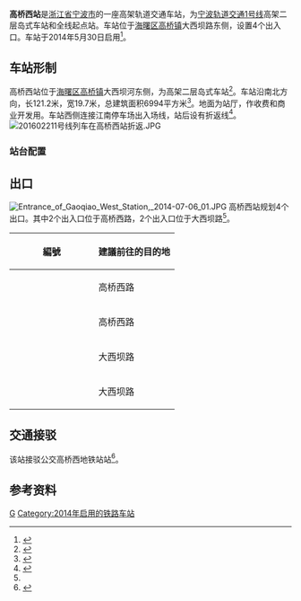 {{Infobox station
| name = 高桥西站
| eng_name = Gaoqiao West Station
| linecolour = {{NingboRT color|1|s}}
| symbol_location = 
| symbol = 
| type = [[地铁站|地铁站]]
| image = Gaoqiao West Station platform 02, 2014-05-10.JPG
| alt = 
| caption = 高桥西站站台，摄于2014年
| address = [[高桥镇_(宁波市)|高桥镇]]大西坝路
| borough = [[浙江省|浙江省]][[宁波市|宁波市]][[海曙区|海曙区]]
| country = {{CHN}}
| coordinates = {{coord|format=dms|display=inline,title|Region:CN_Railway_Station}}
| owned = [[宁波市轨道交通集团有限公司|宁波市轨道交通集团]]
| operator = 宁波市轨道交通集团运营分公司
| train_operators = 
| line = {{NingboRT Sign|1|full}}
| distance = 
| platform = 1个[[岛式站台|岛式站台]]
| tracks = 2条
| bus_routes = <!--公交线路-->
| bus_stands = <!--公交站数量-->
| connections = <!--换乘交通-->
| structure = 高架车站
| hall = 高架站厅
| Interchange = 
| elevator = 2部
| exits = 4个
| disabled = <!--无障碍设施-->
| depth = <!--车站埋深-->
| levels = 2层
| architect = 
| architectural_style = 
| colour = {{colorbox|#FFFFFD|border=black}} 白色
| status = 在用
| built = 
| opened = {{NingboRT Dater|year|month|day|line=1}}
| closed = 
| former = 
| passengers = 
| pass_year = 
| pass_rank = 
| station_hours = 06:02-23:06
| hours = {{NingboRT Station Time|1|霞高|0:00|高霞|0:00}}
| first = {{NingboRT Time|1|高霞|F|0:00}}
| last = {{NingboRT Time|1|高霞|L|0:00}}
| adjacent = {{s-rail-start}}
{{s-rail|title=NingboRT}}
{{s-line new|system=NingboRT|line=1|previous=石路头|next=高桥|type=W|note={{NingboRT Dater|西延规划中|line=1|type=W}}}}
{{s-end}}
| route_map = {{bs-map|inline=1|legend=0
|top={{pad|46px}}{{opacity|0.5|预留延伸往[[石路头站|石路头站]]}}
|map=
\uexSTRf\uexSTRg
\uexSTRc2\uexSTR3\uexSTR2\uexSTRc3
\uexSTR+1\uexSTRc4\uexSTRc1\uexSTR+4
{{nowrap|往[[江南停车场|江南]]}}! !STRq\uxmKRZo\STRq\STR+r\uexSTR
[[江南停车场|停车场]]! !STRq\uxmKRZo\STR+r\STR\uexSTR
\uENDExa\STR\STR\uENDExa
\uSTR2\KRWgl+l!~uSTRc3\KRWgr+r!~uSTRc2\uSTR3
\uSTRc1\STR!~uSTR+4\STR!~uSTR+1\uSTRc4
\uSTR+BSl\uSTR+BSr
\uSTR+BSl\uSTR+BSr
\uSTRf\uSTRg
|bottom={{pad|46px}}往[[高桥站_(宁波市)|高桥站]]
}}
}}
'''高桥西站'''是[[浙江省|浙江省]][[宁波市|宁波市]]的一座高架轨道交通车站，为[[宁波轨道交通|宁波轨道交通]][[宁波轨道交通1号线|1号线]]高架二层岛式车站和全线起点站。车站位于[[海曙区|海曙区]][[高桥镇_(宁波市)|高桥镇]]大西坝路东侧，设置4个出入口。车站于2014年5月30日启用<ref>{{cite web|url=http://nbbang.cnnb.com.cn/cms/html/ldgc/2010/0903/1296.html|title=详解宁波轨道交通1号线一期站点|publisher=东南商报|date=2010-09-03|accessdate=2012-09-28|deadurl=yes|archiveurl=https://web.archive.org/web/20140412162756/http://nbbang.cnnb.com.cn/cms/html/ldgc/2010/0903/1296.html|archivedate=2014-04-12}}</ref>。

== 车站形制 ==
高桥西站位于[[海曙区|海曙区]][[高桥镇_(宁波市)|高桥镇]]大西坝河东侧，为高架二层岛式车站<ref>{{cite article|title=宁波市轨道交通1号线一期工程调整补充环境影响报告书（简本）|publisher=中铁第四勘察设计院集团有限公司|date=2011-07}}</ref>。车站沿南北方向，长121.2米，宽19.7米，总建筑面积6994平方米<ref name=":0">{{Cite web|title=高桥西站综合资讯图|url=http://www.nbmetro.com/line_ajax.php?1/1|accessdate=2019-06-29|author=|date=|format=|publisher=宁波市轨道交通集团有限公司|language=|archive-date=2020-03-12|archive-url=https://web.archive.org/web/20200312073903/http://www.nbmetro.com/line_ajax.php?1%2F1|dead-url=no}}</ref>。地面为站厅，作收费和商业开发用。车站西侧连接江南停车场出入场线，站后设有折返线<ref>{{cite article|title=甬发改审批函〔2010〕284号：关于同意调整宁波市轨道交通1号线一期工程高桥站至石路头停车场一站两区间及天童庄车辆段、石路头停车场初步设计的复函|publisher=宁波市发展和改革委员会办公室|date=2010-12-14}}</ref>。
[[File:201602211号线列车在高桥西站折返.JPG|thumb]]

=== 站台配置 ===
{{RenderStations|system=NingboRT|
{{RailStStart|西}}
{{RailStLine|1|1|{{NingboRT Sign|1}} 终点站下客站台}}
{{RailStPlatform|岛}}
{{RailStLine|2|2|dir=r|{{NingboRT Sign|1}} $$高桥$$・{{NingboRT Terminus|1|right}}方向}}
{{RailStEnd|东}}
}}

== 出口 ==
[[File:Entrance_of_Gaoqiao_West_Station,_2014-07-06_01.JPG|thumb]]
高桥西站规划4个出口。其中2个出入口位于高桥西路，2个出入口位于大西坝路<ref name=":0" />。

{| class="wikitable"
! width=135px | 編號 !! 建議前往的目的地
|-
| {{NingboRT Exit|A}}
| 高桥西路
|-
| {{NingboRT Exit|B}}
| 高桥西路
|-
| {{NingboRT Exit|C}} 
| 大西坝路
|-
| {{NingboRT Exit|D}} 
| 大西坝路
|}

== 交通接驳 ==
该站接驳公交高桥西地铁站站<ref>{{Cite news|author=张燕|author2=余明霞|title=轨道交通高桥西站公交接驳线路今天开通|url=http://daily.cnnb.com.cn/nbrb/html/2019-11/22/content_1197001.htm|date=2019-11-22|newspaper=[[宁波日报|宁波日报]]|pages=4|access-date=2022-03-29}}</ref>。
{{宁波公交线路简单列表|station=高桥西地铁站（近B、C出入口）|微17}}

== 参考资料 ==
{{commonscat|Gaoqiao West Station (Ningbo)}}
{{reflist}}

{{宁波轨道交通1号线|G}}
{{宁波轨道交通1号线|nocat|F}}

[[Category:海曙区轨道交通车站|G]]
[[Category:2014年启用的铁路车站|Category:2014年启用的铁路车站]]